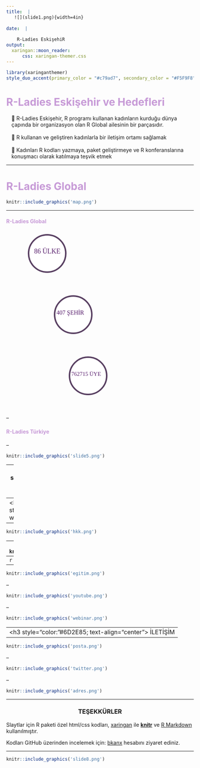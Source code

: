 ```yaml
---
title:  | 
   ![](slide1.png){width=4in}  
   
date:  |
    
    R-Ladies EskişehiR  
output:
  xaringan::moon_reader:
      css: xaringan-themer.css
---
```


```r
library(xaringanthemer)
style_duo_accent(primary_color = "#c79ad7", secondary_color = "#F5F9F8",background_color = "#D3C4D2",text_color = "#47245F", text_slide_number_color = "white",header_color = "white",title_slide_text_color = "white",base_font_size = "26px")

```

<style type="text/css">
div.ui-menu li {
    list-style:none;
    background-image:none;
    background-repeat:none;
    background-position:0; 
}
ul
{
    list-style-type:none;
    padding:0px;
    margin:0px;
}
li
{
    background-image:url(sqpurple.gif);
    background-repeat:no-repeat;
    background-position:0px 5px; 
    padding-left:14px;
}

.title-slide {
    background-image: url(tree.png);
    background-position: 90% 40%;
    background-size: 100%;
    color: #fff;
    opacity: 0.5;
}

@import url('https://fonts.googleapis.com/css?family=Bitter&display=swap');
.remark-slide-content{ background-color: #47245F;
                       color: #fff; /* Regular text */
                       font-family: 'Bitter', serif;
}

h2, h3 {text-align: center;}
</style>


<h1 style="color:#c79ad7;"> R-Ladies Eskişehir ve Hedefleri </h1>


<div class="ui-menu">
<ul list-style:none;>

   <li> &#127815; R-Ladies Eskişehir, R programı kullanan kadınların kurduğu dünya çapında bir organizasyon olan R Global ailesinin bir parçasıdır.</li> 

<br> 
  <li>&#127815; R kullanan ve geliştiren kadınlarla bir iletişim ortamı sağlamak</li> </br>


  <li> &#127815;  Kadınları R kodları yazmaya, paket geliştirmeye ve R konferanslarına konuşmacı olarak katılmaya teşvik etmek</li> 
</ul>
</div>

---

<h1 style="color:#c79ad7;"> R-Ladies Global </h1>

```r
knitr::include_graphics('map.png')
```

---

<h4 style="color:#c79ad7;"> R-Ladies Global </h4>

<svg width="200" height="150">
   <circle cx="110" cy="60" r="50" stroke="#583f61" stroke-width="4" fill="white" />
   <text fill="#59206e" font-size="18" font-family="Verdana"
     x="75" y="60">86 ÜLKE </text>
 </svg>
 
 <svg width="250" height="150">
   <circle cx="180" cy="60" r="50" stroke="#583f61" stroke-width="4" fill="white" />
    <text fill="#59206e" font-size="16" font-family="Verdana"
     x="135" y="60">407 ŞEHİR </text>
 </svg>
 
  <svg width="280" height="150">
   <circle cx="220" cy="60" r="50" stroke="#583f61" stroke-width="4" fill="white" />
   <text fill="#59206e" font-size="15" font-family="Verdana"
     x="175" y="60">762715 ÜYE </text>
 </svg>
 
--

<h4 style="color:#c79ad7;"> R-Ladies Türkiye </h4>
--

```r
knitr::include_graphics('slide5.png')
```
 
---
<h3 style="color:"#6D2E85; text-align="center"> BİZ KİMİZ? </h3>

--
<h3 style="color:"#6D2E85;> www.rladieseskisehir.org </h3>

--
```r
knitr::include_graphics('hkk.png')
```
--
```r
knitr::include_graphics('cheat.png')
```
--
```r
knitr::include_graphics('gif.png')
```
--

```r
knitr::include_graphics('egitim.png')
```
--

```r
knitr::include_graphics('youtube.png')
```

--

```r
knitr::include_graphics('webinar.png')
```

---
<h3 style="color:"#6D2E85; text-align="center"> İLETİŞİM </h3>
--

```r
knitr::include_graphics('posta.png')
```
--

```r
knitr::include_graphics('twitter.png')
```
--

```r
knitr::include_graphics('adres.png')
```
---


<h3 style="color:"#6D2E85;> TEŞEKKÜRLER </h3>


Slaytlar için R paketi özel html/css kodları, [xaringan](https://bookdown.org/yihui/rmarkdown//xaringan.html) ile  [**knitr**](http://yihui.name/knitr) ve [R Markdown](https://rmarkdown.rstudio.com) kullanılmıştır.

 Kodları GitHub üzerinden incelemek için: [bkanx](https://github.com/bkanx) hesabını ziyaret ediniz.

---


```r
knitr::include_graphics('slide8.png')
```
